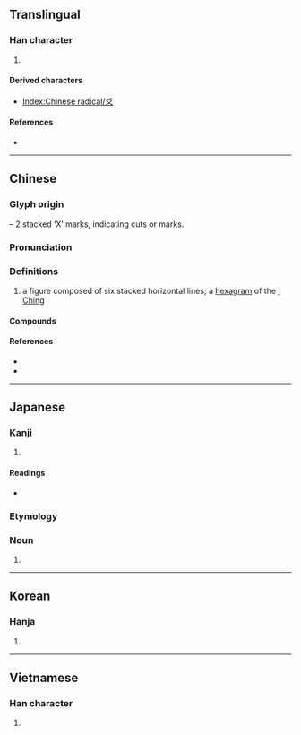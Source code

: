 {{character info}}
{{character info|⽘}}
==Translingual==
{{stroke order|type=animate}}

===Han character===
{{Han char|rn=89|rad=爻|as=00|sn=4|four=40400|canj=KK|ids=⿱㐅乂}}

# {{mul-kangxi radical-def}}

====Derived characters====
* [[Index:Chinese radical/爻]]

====References====
* {{Han ref|kx=0690.130|dkj=19737|dj=1103.110|hdz=10034.040|uh=723B|ud=29243|bh=A4F8|bd=42232}}

----

==Chinese==
{{zh-forms}}
{{zh-wp}}

===Glyph origin===
{{Han etym}}
{{Han compound|乂|乂|ls=p}} – 2 stacked ‘X’ marks, indicating cuts or marks.

===Pronunciation===
{{zh-pron
|m=yáo
|c=ngaau4
|h=pfs=yèu
|mn=ngâu
|w=
|mc=y
|oc=y
|ma=|ma2=
|cat=n
}}

===Definitions===
{{zh-hanzi}}

# a figure composed of six stacked horizontal lines; a [[hexagram]] of the [[I Ching]]

====Compounds====
{{zh-der|六爻|卦爻|陰爻|陽爻}}

====References====
* {{R:yue:Hanzi}}
* {{thcwdq}}

----

==Japanese==

===Kanji===
{{ja-kanji|grade=|rs=爻00}}

# {{rfdef|ja|sort=爻00}}

====Readings====
* {{ja-readings|on=[[こう]] (kō)|kun=[[まじわる]] (majiwaru)}}

===Etymology===
{{wikipedia|lang=ja}}
{{ja-kanjitab|こう|yomi=o}}

===Noun===
{{ja-noun|こう}}

# {{rfdef|ja}}

----

==Korean==

===Hanja===
{{ko-hanja|hangeul=효|eumhun=|rv=hyo|mr=hyo|y=hyo}}

# {{rfdef|ko|sort=爻00}}

----

==Vietnamese==

===Han character===
{{vi-readings|reading=hào, loài|rs=爻00}}

# {{rfdef|vi|sort=爻00}}

[[Category:CJKV radicals| ]]